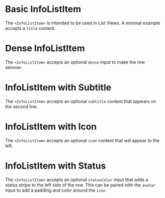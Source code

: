 
# Basic InfoListItem

The `<InfoListItem>` is intended to be used in List Views. A minimal example accepts a `title` content.

<BasicInfoListItem />

# Dense InfoListItem

The `<InfoListItem>` accepts an optional `dense` input to make the row skinnier.

<DenseInfoListItem />

# InfoListItem with Subtitle

The `<InfoListItem>` accepts an optional `subtitle` content that appears on the second line.

<InfoListItemWithSubtitle />

# InfoListItem with Icon

The `<InfoListItem>` accepts an optional `icon` content that will appear to the left.

<InfoListItemWithIcon />

# InfoListItem with Status

The `<InfoListItem>` accepts an optional `statusColor` input that adds a status stripe to the left side of the row. This can be paired with the `avatar` input to add a padding and color around the `icon`.

<InfoListItemWithStatusColor />
